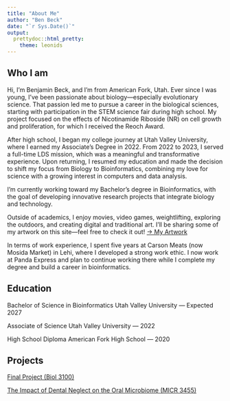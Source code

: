 ```yaml
---
title: "About Me"
author: "Ben Beck"
date: "`r Sys.Date()`"
output: 
  prettydoc::html_pretty:
    theme: leonids
---
```

## Who I am
Hi, I'm Benjamin Beck, and I’m from American Fork, Utah. Ever since I was young, I’ve been passionate about biology—especially evolutionary science. That passion led me to pursue a career in the biological sciences, starting with participation in the STEM science fair during high school. My project focused on the effects of Nicotinamide Riboside (NR) on cell growth and proliferation, for which I received the Reoch Award.

After high school, I began my college journey at Utah Valley University, where I earned my Associate's Degree in 2022. From 2022 to 2023, I served a full-time LDS mission, which was a meaningful and transformative experience. Upon returning, I resumed my education and made the decision to shift my focus from Biology to Bioinformatics, combining my love for science with a growing interest in computers and data analysis.

I’m currently working toward my Bachelor’s degree in Bioinformatics, with the goal of developing innovative research projects that integrate biology and technology.

Outside of academics, I enjoy movies, video games, weightlifting, exploring the outdoors, and creating digital and traditional art. I’ll be sharing some of my artwork on this site—feel free to check it out! [-> My Artwork](My_Art.html)

In terms of work experience, I spent five years at Carson Meats (now Mosida Market) in Lehi, where I developed a strong work ethic. I now work at Panda Express and plan to continue working there while I complete my degree and build a career in bioinformatics.

## Education

Bachelor of Science in Bioinformatics
Utah Valley University — Expected 2027

Associate of Science
Utah Valley University — 2022

High School Diploma
American Fork High School — 2020

## Projects
[Final Project (Biol 3100)](Beck_Final.html)

[The Impact of Dental Neglect on the Oral Microbiome (MICR 3455)](Oral_Microbiome_Research.html)
